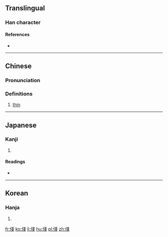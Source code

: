 ==Translingual==

===Han character===
{{Han char|rn=9|rad=人|as=08|sn=10|four=2325<sub>3</sub>|canj=人戈戈 (OII)|ids=⿰[[亻]][[戔]]}}

====References====
* {{Han ref|kx=0106.110|dkj=00727|dj=0226.060|hdz=10174.010|uh=4FF4|ud=20468|bh=D0D0|bd=53456}}

----

==Chinese==
{{zh-forms}}

===Pronunciation===
{{zh-pron
|m=jiàn
|c=cin5,zin1
|mc=y
|oc=y
|ma=
|cat=a
}}

===Definitions===
{{zh-hanzi}}

# [[thin]]

----

==Japanese==

===Kanji===
{{ja-kanji|grade=|rs=人08}}

# {{defn|lang=ja|sort=人08}}

====Readings====
* {{ja-readings|on=[[せん]] (sen), [[ぜん]] (zen)|kun=[[あさい]] (asai), [[はだか]] (hadaka)}}

----

==Korean==

===Hanja===
{{ko-hanja|hangeul=천|rv=cheon|mr=ch'ŏn}}

# {{defn|lang=ko|sort=人08}}

[[fr:俴]]
[[ko:俴]]
[[li:俴]]
[[hu:俴]]
[[pl:俴]]
[[zh:俴]]